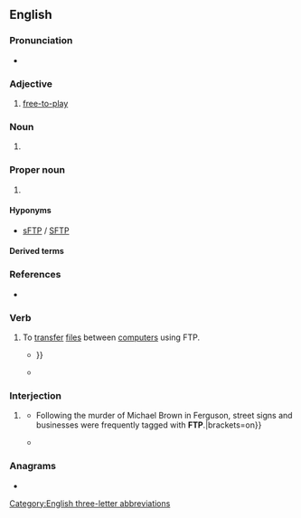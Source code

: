 ==English==

===Pronunciation===
* {{IPA|en|/ˌɛf tiː ˈpiː/}}

===Adjective===
{{en-adj|-}}

# {{lb|en|video games}} [[free-to-play]]

===Noun===
{{en-noun}}

# {{lb|en|psychology}} {{initialism of|en|[[future|Future]] [[time|Time]] [[perspective|Perspective]]|nodot=1}} {{gloss|a scale developed by Carstensen and Frieder Lang}}

===Proper noun===
{{en-proper noun}}

# {{lb|en|Internet}} {{initialism of|en|[[File Transfer Protocol]]|nodot=1}} {{gloss|a technology for transferring files over the [[Internet]]}}

====Hyponyms====
* [[sFTP]] / [[SFTP]]

====Derived terms====
{{der2
|en|FTP server
|FTP site
}}

===References===
* {{pedia}}

===Verb===
{{en-verb}}

# To [[transfer]] [[file]]s between [[computer]]s using FTP.
#* {{quote-book|en|year=1995|author=Richard Wagner|title=Inside CompuServe|passage=Just as newsgroups have certain rules to live by, there are several courtesies to remember when '''FTPing''' and telneting to remote sites {{...}}}}
#* {{quote-book|en|year=2008|author=Paul Thewlis|title=WordPress for Business Bloggers|passage=Having saved '''header.php'''<!--bolded in original-->, I '''FTPed''' it back to the Sandbox theme folder, overwriting the old version.}}

===Interjection===
{{head|en|interjection}}

# {{senseid|en|police}} {{lb|en|US}} {{initialism of|en|[[fuck]] the [[police]]}}
#* {{quote-book|en|year=2018|author=David Correia; Tyler Wall|title=Police: A Field Guide|url=https://books.google.com/books?id=-0_KDQAAQBAJ&pg=PT263|page=263|passage="Fuck the police" emerged as the unofficial motto of the 1992 riots in Los Angeles{{...}}Following the murder of Michael Brown in Ferguson, street signs and businesses were frequently tagged with '''FTP'''.|brackets=on}}
#* {{quote-journal|en|date=June 2, 2020|journal=Billboard|titleurl=https://www.billboard.com/articles/columns/hip-hop/9395406/yg-protest-song-ftp|title=YG Has a Clear Message in New Protest Song 'FTP'|passage=As nationwide protests continue to grow, demanding justice for George Floyd and the black community as a whole, YG has shared a new protest song titled "'''FTP''' (F--- the Police)."}}

===Anagrams===
* {{anagrams|en|a=fpt|FPT|PFT|TFP|TPF}}

[[Category:English three-letter abbreviations]]